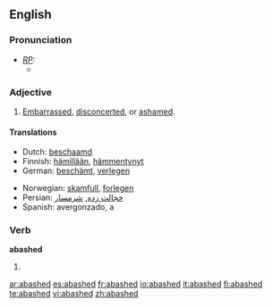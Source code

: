 ==English==

===Pronunciation===
* ''[[RP]]:''
** {{IPA|/əˈbæʃt/}}

===Adjective===
{{en-adj}}

# [[embarrassed|Embarrassed]], [[disconcerted]], or [[ashamed]].

====Translations====
{{trans-top|embarrassed}}
*Dutch: [[beschaamd]]
*Finnish: [[hämillään]], [[hämmentynyt]]
*German: [[beschämt]], [[verlegen]]
{{trans-mid}}
*Norwegian: [[skamfull]], [[forlegen]]
*Persian: [[خجالت زده]], [[شرمسار]]
*Spanish: avergonzado, a
{{trans-bottom}}

===Verb===
'''abashed'''

# {{past of|[[abash]]}}

[[ar:abashed]]
[[es:abashed]]
[[fr:abashed]]
[[io:abashed]]
[[it:abashed]]
[[fi:abashed]]
[[te:abashed]]
[[vi:abashed]]
[[zh:abashed]]